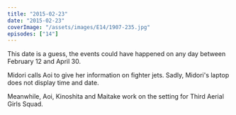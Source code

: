 ```yaml
---
title: "2015-02-23"
date: "2015-02-23"
coverImage: "/assets/images/E14/1907-235.jpg"
episodes: ["14"]
---
```


<Alert>
  <Calendar />
  <AlertDescription>
    This date is a guess, the events could have happened on any day between
    February 12 and April 30.
  </AlertDescription>
</Alert>

Midori calls Aoi to give her information on fighter jets. Sadly, Midori's laptop does not display time and date.

Meanwhile, Aoi, Kinoshita and Maitake work on the setting for Third Aerial Girls Squad.
